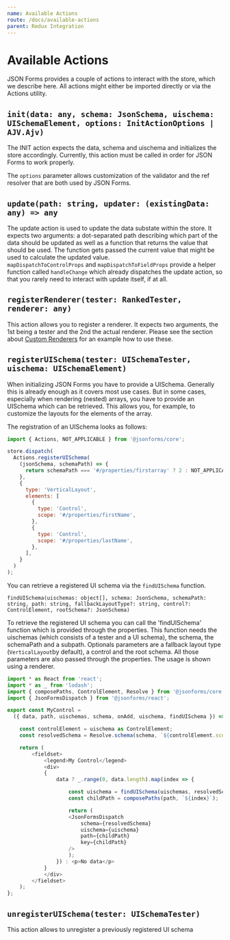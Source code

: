```yaml
---
name: Available Actions
route: /docs/available-actions
parent: Redux Integration
---
```



# Available Actions

<Note
  title='ATTENTION'
  body='Deprecated: Please note that we are working towards removing the Redux integration. To ease migration, we recommend using the standalone component. Functionality previously available via actions can be replaced with corresponding props on the standalone component.'
/>

JSON Forms provides a couple of actions to interact with the store, which we describe here. All actions might either be imported directly or via the Actions utility.

## `init(data: any, schema: JsonSchema, uischema: UISchemaElement, options: InitActionOptions | AJV.Ajv)`

<ApiLink link='/public/api/core/interfaces/initaction.html' title='API' />

The INIT action expects the data, schema and uischema and initializes the store accordingly. Currently, this action must be called in order for JSON Forms to work properly.

The `options` parameter allows customization of the validator and the ref resolver that are both used by JSON Forms.

## `update(path: string, updater: (existingData: any) => any`

<ApiLink link='/public/api/core/interfaces/updateaction.html' title='API' />

The update action is used to update the data substate within the store.
It expects two arguments: a dot-separated path describing which part of the data should be updated as well as a function that returns the value that should be used.
The function gets passed the current value that might be used to calculate the updated value.  
`mapDispatchToControlProps` and `mapDispatchToFieldProps` provide a helper function called `handleChange` which already dispatches the update action,
so that you rarely need to interact with update itself, if at all.

## `registerRenderer(tester: RankedTester, renderer: any)`

<ApiLink
  link='/public/api/core/interfaces/addrendereraction.html'
  title='API'
/>

This action allows you to register a renderer. It expects two arguments, the 1st being a tester and the 2nd the actual renderer.
Please see the section about [Custom Renderers](/docs/custom-renderers) for an example how to use these.

## `registerUISchema(tester: UISchemaTester, uischema: UISchemaElement)`

<ApiLink
  link='/public/api/core/interfaces/adduischemaaction.html'
  title='API'
/>

When initializing JSON Forms you have to provide a UISchema. Generally this is already enough as it covers most use cases.
But in some cases, especially when rendering (nested) arrays, you have to provide an UISchema which can be retrieved.
This allows you, for example, to customize the layouts for the elements of the array.

The registration of an UISchema looks as follows:

```javascript
import { Actions, NOT_APPLICABLE } from '@jsonforms/core';

store.dispatch(
  Actions.registerUISchema(
    (jsonSchema, schemaPath) => {
      return schemaPath === '#/properties/firstarray' ? 2 : NOT_APPLICABLE;
    },
    {
      type: 'VerticalLayout',
      elements: [
        {
          type: 'Control',
          scope: '#/properties/firstName',
        },
        {
          type: 'Control',
          scope: '#/properties/lastName',
        },
      ],
    }
  )
);
```

You can retrieve a registered UI schema via the `findUISchema` function.

`findUISchema(uischemas: object[], schema: JsonSchema, schemaPath: string, path: string, fallbackLayoutType?: string, control?: ControlElement, rootSchema?: JsonSchema)`

<ApiLink link='/public/api/core/globals.html#finduischema' title='API' />

To retrieve the registered UI schema you can call the 'findUISchema' function which is provided through the properties.
This function needs the uischemas (which consists of a tester and a UI schema), the schema, the schemaPath and a subpath. Optionals parameters are a fallback layout type (`VerticalLayout`by default), a control and the root schema.
All those parameters are also passed through the properties. The usage is shown using a renderer.

```javascript
import * as React from 'react';
import * as _ from 'lodash';
import { composePaths, ControlElement, Resolve } from '@jsonforms/core';
import { JsonFormsDispatch } from '@jsonforms/react';

export const MyControl =
  ({ data, path, uischemas, schema, onAdd, uischema, findUISchema }) => {

    const controlElement = uischema as ControlElement;
    const resolvedSchema = Resolve.schema(schema, `${controlElement.scope}/items`);

    return (
        <fieldset>
            <legend>My Control</legend>
            <div>
            {
                data ? _.range(0, data.length).map(index => {

                    const uischema = findUISchema(uischemas, resolvedSchema, controlElement.scope, path);
                    const childPath = composePaths(path, `${index}`);

                    return (
                    <JsonFormsDispatch
                        schema={resolvedSchema}
                        uischema={uischema}
                        path={childPath}
                        key={childPath}
                    />
                    );
                }) : <p>No data</p>
            }
            </div>
        </fieldset>
    );
};
```

## `unregisterUISchema(tester: UISchemaTester)`

<ApiLink link='/public/api/core/globals.html#unregisteruischema' title='API' />

This action allows to unregister a previously registered UI schema
